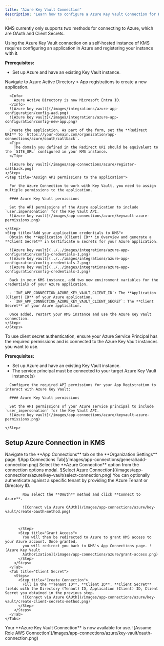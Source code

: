 ```yaml
---
title: "Azure Key Vault Connection"
description: "Learn how to configure a Azure Key Vault Connection for KMS."
---
```


KMS currently only supports two methods for connecting to Azure, which are OAuth and Client Secrets.

<Accordion title="Self-Hosted Instance">
  Using the Azure Key Vault connection on a self-hosted instance of KMS requires configuring an application in Azure
  and registering your instance with it.

  **Prerequisites:**

  - Set up Azure and have an existing Key Vault instance.

  <Steps>
    <Step title="Create an application in Azure">
      Navigate to Azure Active Directory > App registrations to create a new application.

      <Info>
        Azure Active Directory is now Microsoft Entra ID.
      </Info>
      ![Azure key vault](/images/integrations/azure-app-configuration/config-aad.png)
      ![Azure key vault](/images/integrations/azure-app-configuration/config-new-app.png)

      Create the application. As part of the form, set the **Redirect URI** to `https://your-domain.com/organization/app-connections/azure/oauth/callback`.
      <Tip>
        The domain you defined in the Redirect URI should be equivalent to the `SITE_URL` configured in your KMS instance.
      </Tip>

      ![Azure key vault](/images/app-connections/azure/register-callback.png)
    </Step>
    <Step title="Assign API permissions to the application">

      For the Azure Connection to work with Key Vault, you need to assign multiple permissions to the application.

      #### Azure Key Vault permissions

      Set the API permissions of the Azure application to include `user.impersonation` for the Key Vault API.
      ![Azure key vault](/images/app-connections/azure/keyvault-azure-permissions.png)

    </Step>
    <Step title="Add your application credentials to KMS">
      Obtain the **Application (Client) ID** in Overview and generate a **Client Secret** in Certificate & secrets for your Azure application.

      ![Azure key vault](../../images/integrations/azure-app-configuration/config-credentials-1.png)
      ![Azure key vault](../../images/integrations/azure-app-configuration/config-credentials-2.png)
      ![Azure key vault](../../images/integrations/azure-app-configuration/config-credentials-3.png)

      Back in your KMS instance, add two new environment variables for the credentials of your Azure application.

      - `INF_APP_CONNECTION_AZURE_KEY_VAULT_CLIENT_ID`: The **Application (Client) ID** of your Azure application.
      - `INF_APP_CONNECTION_AZURE_KEY_VAULT_CLIENT_SECRET`: The **Client Secret** of your Azure application.

      Once added, restart your KMS instance and use the Azure Key Vault connection.
    </Step>
    </Steps>    

</Accordion>

<Accordion title="Client Secret Authentication">
  To use client secret authentication, ensure your Azure Service Principal has the required permissions and is connected to the Azure Key Vault instances you want to use.

  **Prerequisites:**
  - Set up Azure and have an existing Key Vault instance.
  - The service principal must be connected to your target Azure Key Vault instance(s)

  <Steps>
    <Step title="Assign API permissions to the service principal">

      Configure the required API permissions for your App Registration to interact with Azure Key Vault:

      #### Azure Key Vault permissions

      Set the API permissions of your Azure service principal to include `user_impersonation` for the Key Vault API.
      ![Azure key vault](/images/app-connections/azure/keyvault-azure-permissions.png)

    </Step>
  </Steps>
</Accordion>

## Setup Azure Connection in KMS

<Steps>
	<Step title="Navigate to App Connections">
		Navigate to the **App Connections** tab on the **Organization Settings** page. ![App Connections
		Tab](/images/app-connections/general/add-connection.png)
	</Step>
	<Step title="Add Connection">
		Select the **Azure Connection** option from the connection options modal. ![Select Azure Connection](/images/app-connections/azure/key-vault/select-connection.png)
	</Step>
  <Step title="Create Connection">
    <Tabs>
      <Tab title="OAuth">
        <Steps>
          <Step title="Authorize Connection">
            You can optionally authenticate against a specific tenant by providing the Azure Tenant or Directory ID.

            Now select the **OAuth** method and click **Connect to Azure**. 

            ![Connect via Azure OAUth](/images/app-connections/azure/key-vault/create-oauth-method.png)

            

          </Step>
          <Step title="Grant Access">
            You will then be redirected to Azure to grant KMS access to your Azure account. Once granted,
            you will redirect you back to KMS's App Connections page. ![Azure Key Vault
            Authorization](/images/app-connections/azure/grant-access.png)
          </Step>
        </Steps>
      </Tab>
      <Tab title="Client Secret">
        <Steps>
          <Step title="Create Connection">
            Fill in the **Tenant ID**, **Client ID**, **Client Secret** fields with the Directory (Tenant) ID, Application (Client) ID, Client Secret you obtained in the previous step.
            ![Connect via Azure OAUth](/images/app-connections/azure/key-vault/create-client-secrets-method.png)
          </Step>
        </Steps>
      </Tab>
    </Tabs>
  </Step>
	<Step title="Connection Created">
		Your **Azure Key Vault Connection** is now available for use. ![Assume Role AWS Connection](/images/app-connections/azure/key-vault/oauth-connection.png)
	</Step>
</Steps>
